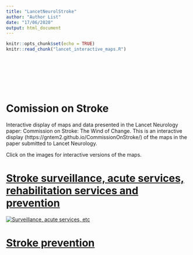 ```yaml
---
title: "LancetNeurolStroke"
author: "Author List"
date: "17/06/2020"
output: html_document
---
```


```r
knitr::opts_chunk$set(echo = TRUE)
knitr::read_chunk("lancet_interactive_maps.R")
```
```r



```



```r



```

```r



```



```r

```



```r



```

```r



```

```r



```



# Comission on Stroke



Interactive display of maps and data presented in the Lancet Neurology paper: Commission on Stroke: The Wind of Change. This is an interactive display (https://gntem2.github.io/CommissionOnStroke/) of the maps in the paper submitted to Lancet Neurology.



Click on the images for interactive versions of the maps.



# [Stroke surveillance, acute services, rehabilitation services and prevention](./worldstrokemap1.html)



[![Surveillance, acute services, etc](./wsm1.png)](./worldstrokemap1.html)



# [Stroke prevention](./worldstrokemap2.html)


